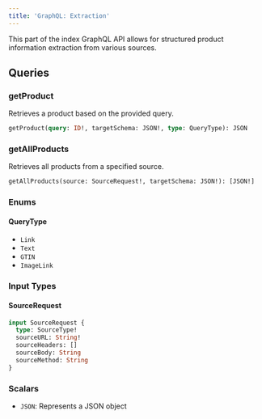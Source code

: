 ```yaml
---
title: 'GraphQL: Extraction'
---
```


This part of the index GraphQL API allows for structured product information extraction from various sources.

## Queries

### getProduct
Retrieves a product based on the provided query.

```graphql
getProduct(query: ID!, targetSchema: JSON!, type: QueryType): JSON
```

### getAllProducts
Retrieves all products from a specified source.

```graphql
getAllProducts(source: SourceRequest!, targetSchema: JSON!): [JSON!]
```
### Enums

#### QueryType
- `Link`
- `Text`
- `GTIN`
- `ImageLink`

### Input Types

#### SourceRequest
```graphql
input SourceRequest {
  type: SourceType!
  sourceURL: String!
  sourceHeaders: []    
  sourceBody: String
  sourceMethod: String
}
```

### Scalars

- `JSON`: Represents a JSON object